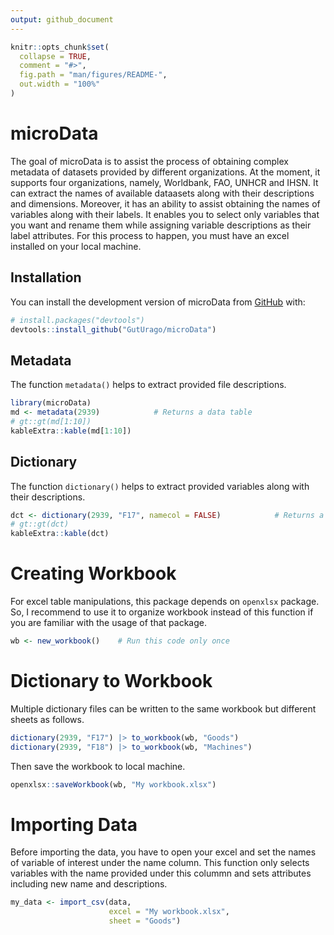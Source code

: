 ```yaml
---
output: github_document
---
```


<!-- README.md is generated from README.Rmd. Please edit that file -->

```r
knitr::opts_chunk$set(
  collapse = TRUE,
  comment = "#>",
  fig.path = "man/figures/README-",
  out.width = "100%"
)
```

# microData

<!-- badges: start -->
<!-- badges: end -->

The goal of microData is to assist the process of obtaining complex metadata of datasets provided by different organizations. At the moment, it supports four organizations, namely, Worldbank, FAO, UNHCR and IHSN. It can extract the names of available dataasets along with their descriptions and dimensions. Moreover, it has an ability to assist obtaining the names of variables along with their labels. It enables you to select only variables that you want and rename them while assigning variable descriptions as their label attributes. For this process to happen, you must have an excel installed on your local machine.

## Installation

You can install the development version of microData from [GitHub](https://github.com/GutUrago/microData) with:

``` r
# install.packages("devtools")
devtools::install_github("GutUrago/microData")
```

## Metadata

The function `metadata()` helps to extract provided file descriptions.

```r
library(microData)
md <- metadata(2939)            # Returns a data table
# gt::gt(md[1:10])
kableExtra::kable(md[1:10])
```


## Dictionary

The function `dictionary()` helps to extract provided variables along with their descriptions.

```r
dct <- dictionary(2939, "F17", namecol = FALSE)            # Returns a data table
# gt::gt(dct)
kableExtra::kable(dct)
```

# Creating Workbook              

For excel table manipulations, this package depends on `openxlsx` package. So, I recommend to use it to organize workbook instead of this function if you are familiar with the usage of that package.

```r
wb <- new_workbook()    # Run this code only once
```


# Dictionary to Workbook

Multiple dictionary files can be written to the same workbook but different sheets as follows.

```r
dictionary(2939, "F17") |> to_workbook(wb, "Goods")
dictionary(2939, "F18") |> to_workbook(wb, "Machines")
```

Then save the workbook to local machine.

```r
openxlsx::saveWorkbook(wb, "My workbook.xlsx")
```


# Importing Data

Before importing the data, you have to open your excel and set the names of variable of interest under the name column. This function only selects variables with the name provided under this colummn and sets attributes including new name and descriptions.

```r
my_data <- import_csv(data, 
                      excel = "My workbook.xlsx", 
                      sheet = "Goods")
```




